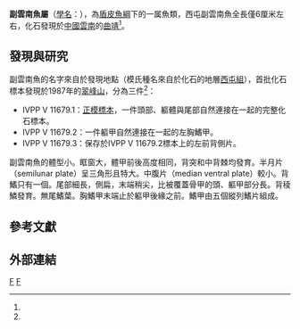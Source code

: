 {{Automatic Taxobox
| taxon = Parayunnanolepis
| authority = 
| fossil_range = [[洛赫考夫期|洛赫考夫期]]，{{fossilrange|413.5|411}}
| image = Parayunnanolepis xitunensis.jpg
| image_width = 250px
| image_caption = 西屯副雲南魚
| type_species = '''西屯副雲南魚<br> ''Parayunnanolepis xitunensis'''''
| type_species_authority = [[張國瑞_(古生物學家)|Zhang]], [[王俊卿|Wang]] & [[王念忠|Wang]], 2001
}}

'''副雲南魚屬'''（[[學名|學名]]：''{{lang|la|Parayunnanolepis}}''），為[[盾皮魚綱|盾皮魚綱]]下的一属魚類，西屯副雲南魚全長僅6厘米左右，化石發現於[[中國大陸|中國]][[雲南|雲南]]的[[曲靖|曲靖]]<ref name = Parayunnanolepis/>。

== 發現與研究 ==
副雲南魚的名字來自於發現地點（模氏種名來自於化石的地層[[西屯組|西屯組]]），首批化石標本發現於1987年的[[翠峰山|翠峰山]]，分為三件<ref name = Parayunnanolepis/>：
* IVPP V 11679.1：[[正模標本|正模標本]]，一件頭部、軀體與尾部自然連接在一起的完整化石標本。
* IVPP V 11679.2：一件軀甲自然連接在一起的左胸鰭甲。
* IVPP V 11679.3：保存於IVPP V 11679.2標本上的左前背側片。

副雲南魚的體型小。眶窗大，體甲前後高度相同，背突和中背棘均發育。半月片（semilunar plate）呈三角形且特大。中腹片（median ventral plate）較小。背鰭只有一個。尾部細長，側扁，末端稍尖，比被覆蓋骨甲的頭、軀甲部分長。背稜鱗發育。無尾鰭葉。胸鰭甲末端止於軀甲後緣之前。鰭甲由五個縱列鰭片組成。

==參考文獻==
{{reflist |refs=
<ref name = Parayunnanolepis>{{cite journal
 |author1      = [[張國瑞|張國瑞]]
 |author2      = [[王俊卿|王俊卿]]
 |author3      = [[王念忠|王念忠]]
 |year         = 2001
 |title        = 早泥盆世原始胴甲鱼类的胸鳍及躯甲之后的结构
 |journal      = 《[[古脊椎动物学报|古脊椎动物学报]]》
 |volume       = 39
 |issue        = 1
 |pages        = 1–13
 |issn         = 
 |doi          = 
 |url          = http://www.ivpp.cas.cn/cbw/gjzdwxb/xbwzxz/200901/W020090813372356277046.pdf
 |date         = 2001年1月
 |access-date  = 2020-07-11
 |language     = zh-hans
 |archive-date = 2020-08-20
 |archive-url  = https://web.archive.org/web/20200820132957/http://www.ivpp.cas.cn/cbw/gjzdwxb/xbwzxz/200901/W020090813372356277046.pdf
 |dead-url     = no
}}</ref>
}}

==外部連結==
{{Placodermi|An.}}
{{taxonbar}}
[[Category:胴甲魚目|F]]
[[Category:泥盆紀魚類|F]]